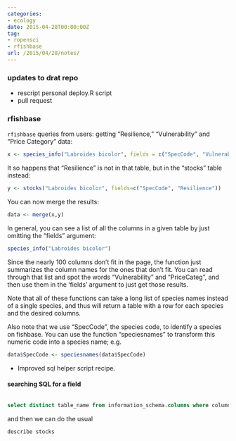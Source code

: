 ```yaml
---
categories:
- ecology
date: 2015-04-28T00:00:00Z
tag:
- ropensci
- rfishbase
url: /2015/04/28/notes/
---
```


### updates to drat repo

- rescript personal deploy.R script
- pull request 

### rfishbase


`rfishbase` queries from users: getting "Resilience," "Vulnerability" and "Price Category" data:

```r
x <- species_info("Labroides bicolor", fields = c("SpecCode", "Vulnerability", "PriceCateg"))
```


It so happens that "Resilience" is not in that table, but in the "stocks" table instead:

```r
y <- stocks("Labroides bicolor", fields=c("SpecCode", "Resilience"))
```


You can now merge the results:

```r
data <- merge(x,y)
```

In general, you can see a list of all the columns in a given table by just omitting the "fields" argument:

```r
species_info("Labroides bicolor")
```


Since the nearly 100 columns don't fit in the page, the function just summarizes the column names for the ones that don't fit.  You can read through that list and spot the words "Vulnerability" and "PriceCateg", and then use them in the 'fields' argument to just get those results.  

Note that all of these functions can take a long list of species names instead of a single species, and thus will return a table with a row for each species and the desired columns.

Also note that we use "SpecCode", the species code, to identify a species on fishbase.  You can use the function "speciesnames" to transform this numeric code into a species name; e.g. 

```r
data$SpecCode <- speciesnames(data$SpecCode)
```



- Improved sql helper script recipe.  

#### searching SQL for a field

```sql

select distinct table_name from information_schema.columns where column_name in ('Resilience') and table_schema='fbapp';
```

and then we can do the usual

```sql
describe stocks
```
